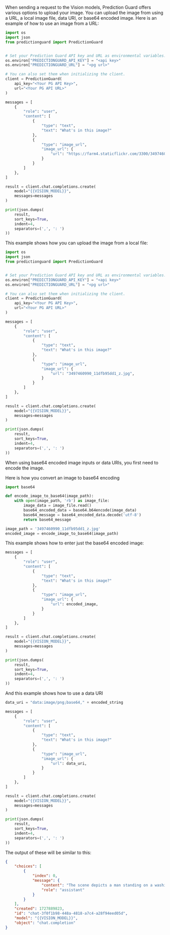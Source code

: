 
When sending a request to the Vision models, Prediction Guard offers various options to upload your image. You can upload the image from using a URL, a local image file, data URI, or base64 encoded image.
Here is an example of how to use an image from a URL:

``` Python
import os
import json
from predictionguard import PredictionGuard


# Set your Prediction Guard API key and URL as environmental variables.
os.environ["PREDICTIONGUARD_API_KEY"] = "<api key>"
os.environ["PREDICTIONGUARD_URL"] = "<pg url>"

# You can also set them when initializing the client.
client = PredictionGuard(
    api_key="<Your PG API Key>",
    url="<Your PG API URL>"
)

messages = [
    {
        "role": "user",
        "content": [
            {
                "type": "text",
                "text": "What's in this image?"
            },
            {
                "type": "image_url",
                "image_url": {
                    "url": "https://farm4.staticflickr.com/3300/3497460990_11dfb95dd1_z.jpg",
                }
            }
        ]
    },
]

result = client.chat.completions.create(
    model="{{VISION_MODEL}}",
    messages=messages
)

print(json.dumps(
    result,
    sort_keys=True,
    indent=4,
    separators=(',', ': ')
))


```

This example shows how you can upload the image from a local file:

``` Python
import os
import json
from predictionguard import PredictionGuard


# Set your Prediction Guard API key and URL as environmental variables.
os.environ["PREDICTIONGUARD_API_KEY"] = "<api key>"
os.environ["PREDICTIONGUARD_URL"] = "<pg url>"

# You can also set them when initializing the client.
client = PredictionGuard(
    api_key="<Your PG API Key>",
    url="<Your PG API URL>"
)

messages = [
    {
        "role": "user",
        "content": [
            {
                "type": "text",
                "text": "What's in this image?"
            },
            {
                "type": "image_url",
                "image_url": {
                    "url": "3497460990_11dfb95dd1_z.jpg",
                }
            }
        ]
    },
]

result = client.chat.completions.create(
    model="{{VISION_MODEL}}",
    messages=messages
)

print(json.dumps(
    result,
    sort_keys=True,
    indent=4,
    separators=(',', ': ')
))


```

When using base64 encoded image inputs or data URIs, you first need to encode the image.

Here is how you convert an image to base64 encoding

```Python
import base64

def encode_image_to_base64(image_path):
    with open(image_path, 'rb') as image_file:
        image_data = image_file.read()
        base64_encoded_data = base64.b64encode(image_data)
        base64_message = base64_encoded_data.decode('utf-8')
        return base64_message

image_path = '3497460990_11dfb95dd1_z.jpg'
encoded_image = encode_image_to_base64(image_path)

```

This example shows how to enter just the base64 encoded image:

```Python
messages = [
    {
        "role": "user",
        "content": [
            {
                "type": "text",
                "text": "What's in this image?"
            },
            {
                "type": "image_url",
                "image_url": {
                    "url": encoded_image,
                }
            }
        ]
    },
]

result = client.chat.completions.create(
    model="{{VISION_MODEL}}",
    messages=messages
)

print(json.dumps(
    result,
    sort_keys=True,
    indent=4,
    separators=(',', ': ')
))
```

And this example shows how to use a data URI

```Python
data_uri = "data:image/png;base64," + encoded_string

messages = [
    {
        "role": "user",
        "content": [
            {
                "type": "text",
                "text": "What's in this image?"
            },
            {
                "type": "image_url",
                "image_url": {
                    "url": data_uri,
                }
            }
        ]
    },
]

result = client.chat.completions.create(
    model="{{VISION_MODEL}}",
    messages=messages
)

print(json.dumps(
    result,
    sort_keys=True,
    indent=4,
    separators=(',', ': ')
))
```

The output of these will be similar to this:

```json
{
    "choices": [
        {
            "index": 0,
            "message": {
                "content": "The scene depicts a man standing on a washing machine, positioned on the back end of a yellow car. He appears to be enjoying himself, while the car is driving down a street. \n\nThere are several other cars on the street. Near the center of the scene, another car can be seen parked, while two cars are found further in the background on both the left and right sides of the image. \n\nAdditionally, there are two more people",
                "role": "assistant"
            }
        }
    ],
    "created": 1727889823,
    "id": "chat-3f0f1b98-448a-4818-a7c4-a28f94eed05d",
    "model": "{{VISION_MODEL}}",
    "object": "chat.completion"
}
```